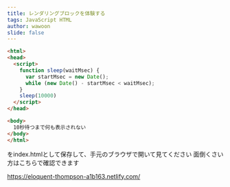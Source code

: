 ```yaml
---
title: レンダリングブロックを体験する
tags: JavaScript HTML
author: wawoon
slide: false
---
```

```html
<html>
<head>
  <script>
    function sleep(waitMsec) {
      var startMsec = new Date();
      while (new Date() - startMsec < waitMsec);
    }
    sleep(10000)
  </script>
</head>

<body>
  10秒待つまで何も表示されない
</body>
</html>
```

をindex.htmlとして保存して、手元のブラウザで開いて見てください
面倒くさい方はこちらで確認できます

https://eloquent-thompson-a1b163.netlify.com/

